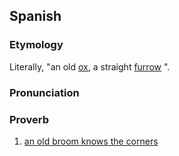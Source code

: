 ==Spanish==

===Etymology===
Literally, "an old [[ox]], a straight [[furrow]] {{gloss|it makes}}".

===Pronunciation===
{{es-IPA|buey viejo, surco derecho}}

===Proverb===
{{head|es|proverb}}

# [[a new broom sweeps clean, but an old broom knows the corners|an old broom knows the corners]]